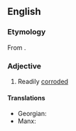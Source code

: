 ==English==

===Etymology===
From {{suffix|en|corrode|ible}}.

===Adjective===
{{en-adj}}

# Readily [[corrode]]d

====Translations====
{{trans-top|readily corroded}}
* Georgian: {{t|ka|ჟანგვადი}}
* Manx: {{t|gv|yn-chraiughey}}
{{trans-mid}}
{{trans-bottom}}